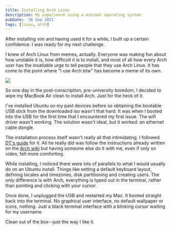 ```yaml
---
title: Installing Arch Linux
description: My experience using a minimal operating system
pubDate: '26 Sep 2021'
tags: [linux, arch]
---
```



After installing vim and having used it for a while, I built up a certain
confidence. I was ready for my next challenge.

I knew of Arch Linux from memes, actually. Everyone was making fun about how
unstable it is, how difficult it is to install, and most of all how every Arch
user has the insatiable urge to tell people that they use Arch Linux. It has
come to the point where "I use Arch btw" has become a meme of its own.

<Image src='/article-assets/arch-wifi.png' w={400} />

So one day in the post-conscription, pre-university boredom, I decided to wipe
my MacBook Air clean to install Arch. Just for the heck of it.

I've installed Ubuntu on my past devices before so obtaining the bootable USB
stick from the downloaded iso wasn't that hard. It was when I booted into the
USB for the first time that I encountered my first issue. The wifi driver wasn't
working. The solution wasn't ideal, but it worked: an ethernet cable dongle.

The installation process itself wasn't really all that intimidating. I followed
[DT's guide](https://youtu.be/PQgyW10xD8s)
for it. All he really did was follow the instructions already written on the
[Arch wiki](https://wiki.archlinux.org/title/installation_guide)
but having someone else do it with me, even if only on video, felt more
comforting.

While installing, I noticed there were lots of parallels to what I would usually
do on an Ubuntu install. Things like setting a default keyboard layout, defining
locales and timezones, disk partitioning and creating users. The only difference
is with Arch, everything is typed out in the terminal, rather than pointing and
clicking with your cursor.

Once done, I unplugged the USB and restarted my Mac. It booted straight back
into the terminal. No graphical user interface, no default wallpaper or icons,
nothing. Just a black terminal interface with a blinking cursor waiting for my
username.

Clean out of the box—just the way I like it.
